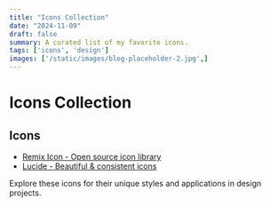 ```yaml
---
title: "Icons Collection"
date: "2024-11-09"
draft: false
summary: A curated list of my favorite icons.
tags: ['icons', 'design']
images: ['/static/images/blog-placeholder-2.jpg',]
---
```


# Icons Collection

## Icons
- [Remix Icon - Open source icon library](https://remixicon.com/)
- [Lucide - Beautiful &
consistent icons](https://lucide.dev/icons/)


Explore these icons for their unique styles and applications in design projects.
